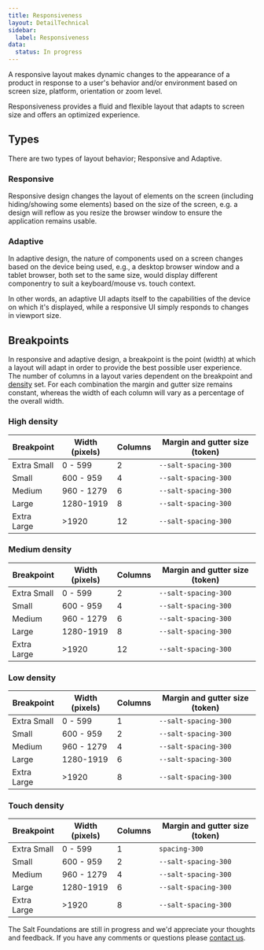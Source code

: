 ```yaml
---
title: Responsiveness
layout: DetailTechnical
sidebar:
  label: Responsiveness
data:
  status: In progress
---
```


A responsive layout makes dynamic changes to the appearance of a product in response to a user's behavior and/or environment based on screen size, platform, orientation or zoom level.

Responsiveness provides a fluid and flexible layout that adapts to screen size and offers an optimized experience.

## Types

There are two types of layout behavior; Responsive and Adaptive.

### Responsive

Responsive design changes the layout of elements on the screen (including hiding/showing some elements) based on the size of the screen, e.g. a design will reflow as you resize the browser window to ensure the application remains usable.

### Adaptive

In adaptive design, the nature of components used on a screen changes based on the device being used, e.g., a desktop browser window and a tablet browser, both set to the same size, would display different componentry to suit a keyboard/mouse vs. touch context.

In other words, an adaptive UI adapts itself to the capabilities of the device on which it's displayed, while a responsive UI simply responds to changes in viewport size.

## Breakpoints

In responsive and adaptive design, a breakpoint is the point (width) at which a layout will adapt in order to provide the best possible user experience. The number of columns in a layout varies dependent on the breakpoint and [density](density) set. For each combination the margin and gutter size remains constant, whereas the width of each column will vary as a percentage of the overall width.

### High density

| Breakpoint  | Width (pixels) | Columns | Margin and gutter size (token) |
| ----------- | -------------- | ------- | ------------------------------ |
| Extra Small | 0 - 599        | 2       | `--salt-spacing-300`                  |
| Small       | 600 - 959      | 4       | `--salt-spacing-300`                  |
| Medium      | 960 - 1279     | 6       | `--salt-spacing-300`                  |
| Large       | 1280-1919      | 8       | `--salt-spacing-300`                  |
| Extra Large | >1920          | 12      | `--salt-spacing-300`                  |

### Medium density

| Breakpoint  | Width (pixels) | Columns | Margin and gutter size (token) |
| ----------- | -------------- | ------- | ------------------------------ |
| Extra Small | 0 - 599        | 2       | `--salt-spacing-300`                  |
| Small       | 600 - 959      | 4       | `--salt-spacing-300`                  |
| Medium      | 960 - 1279     | 6       | `--salt-spacing-300`                  |
| Large       | 1280-1919      | 8       | `--salt-spacing-300`                  |
| Extra Large | >1920          | 12      | `--salt-spacing-300`                  |

### Low density

| Breakpoint  | Width (pixels) | Columns | Margin and gutter size (token) |
| ----------- | -------------- | ------- | ------------------------------ |
| Extra Small | 0 - 599        | 1       | `--salt-spacing-300`                  |
| Small       | 600 - 959      | 2       | `--salt-spacing-300`                  |
| Medium      | 960 - 1279     | 4       | `--salt-spacing-300`                  |
| Large       | 1280-1919      | 6       | `--salt-spacing-300`                  |
| Extra Large | >1920          | 8       | `--salt-spacing-300`                  |

### Touch density

| Breakpoint  | Width (pixels) | Columns | Margin and gutter size (token) |
| ----------- | -------------- | ------- | ------------------------------ |
| Extra Small | 0 - 599        | 1       | `spacing-300`                  |
| Small       | 600 - 959      | 2       | `--salt-spacing-300`                  |
| Medium      | 960 - 1279     | 4       | `--salt-spacing-300`                  |
| Large       | 1280-1919      | 6       | `--salt-spacing-300`                  |
| Extra Large | >1920          | 8       | `--salt-spacing-300`                  |

<Callout title="Have some feedback?">

The Salt Foundations are still in progress and we'd appreciate your thoughts and feedback. If you have any comments or questions please [contact us](../support-and-contributions/index).

</Callout>

